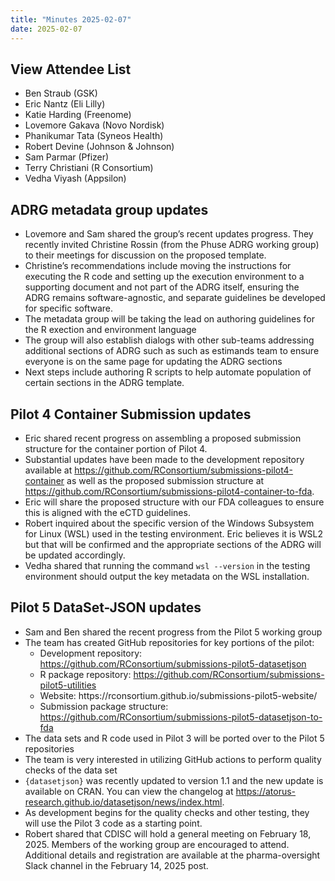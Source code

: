 ```yaml
---
title: "Minutes 2025-02-07"
date: 2025-02-07
---
```


::: {.callout-tip collapse="true"}
## View Attendee List

- Ben Straub (GSK)
- Eric Nantz (Eli Lilly)
- Katie Harding (Freenome)
- Lovemore Gakava (Novo Nordisk)
- Phanikumar Tata (Syneos Health)
- Robert Devine (Johnson & Johnson)
- Sam Parmar (Pfizer)
- Terry Christiani (R Consortium)
- Vedha Viyash (Appsilon)
:::

## ADRG metadata group updates

* Lovemore and Sam shared the group's recent updates progress. They recently invited Christine Rossin (from the Phuse ADRG working group) to their meetings for discussion on the proposed template.
* Christine's recommendations include moving the instructions for executing the R code and setting up the execution environment to a supporting document and not part of the ADRG itself, ensuring the ADRG remains software-agnostic, and separate guidelines be developed for specific software.
* The metadata group will be taking the lead on authoring guidelines for the R exection and environment language
* The group will also establish dialogs with other sub-teams addressing additional sections of ADRG such as such as estimands team to ensure everyone is on the same page for updating the ADRG sections
* Next steps include authoring R scripts to help automate population of certain sections in the ADRG template.

## Pilot 4 Container Submission updates

* Eric shared recent progress on assembling a proposed submission structure for the container portion of Pilot 4.
* Substantial updates have been made to the development repository available at <https://github.com/RConsortium/submissions-pilot4-container> as well as the proposed submission structure at <https://github.com/RConsortium/submissions-pilot4-container-to-fda>.
* Eric will share the proposed structure with our FDA colleagues to ensure this is aligned with the eCTD guidelines.
* Robert inquired about the specific version of the Windows Subsystem for Linux (WSL) used in the testing environment. Eric believes it is WSL2 but that will be confirmed and the appropriate sections of the ADRG will be updated accordingly.
* Vedha shared that running the command `wsl --version` in the testing environment should output the key metadata on the WSL installation.

## Pilot 5 DataSet-JSON updates

* Sam and Ben shared the recent progress from the Pilot 5 working group
* The team has created GitHub repositories for key portions of the pilot:
    + Development repository: <https://github.com/RConsortium/submissions-pilot5-datasetjson>
    * R package repository: <https://github.com/RConsortium/submissions-pilot5-utilities>
    * Website: https://rconsortium.github.io/submissions-pilot5-website/ 
    * Submission package structure: <https://github.com/RConsortium/submissions-pilot5-datasetjson-to-fda>
* The data sets and R code used in Pilot 3 will be ported over to the Pilot 5 repositories
* The team is very interested in utilizing GitHub actions to perform quality checks of the data set
* `{datasetjson}` was recently updated to version 1.1 and the new update is available on CRAN. You can view the changelog at <https://atorus-research.github.io/datasetjson/news/index.html>.
* As development begins for the quality checks and other testing, they will use the Pilot 3 code as a starting point.
- Robert shared that CDISC will hold a general meeting on February 18, 2025. Members of the working group are encouraged to attend. Additional details and registration are available at the pharma-oversight Slack channel in the February 14, 2025 post.
